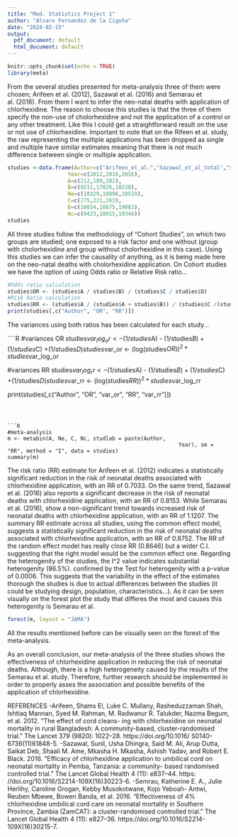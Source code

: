 ```yaml
---
title: "Med. Statistics Project 1"
author: "Alvaro Fernandez de la Cigoña"
date: "2024-02-15"
output:
  pdf_document: default
  html_document: default
---
```


```R
knitr::opts_chunk$set(echo = TRUE)
library(meta)
```



From the several studies presented for meta-analysis three of them were chosen; Arifeen et al. (2012), Sazawal et al. (2016) and Semarau et al. (2016). From them I want to infer the neo-natal deaths with application of chlorhexidine. 
The reason to choose this studies is that the three of them specify the non-use of cholorhexidine and not the application of a control or any other treatment. Like this I could get a straightforward result on the use or not use of chlorhexidine. Important to note that on the Rifeen et al. study, the raw representing the multiple applications has been dropped as single and multiple have similar estimates meaning that there is not much difference between single or multiple application.



```R
studies <-data.frame(Author=c("Arifeen_et_al.","Sazawal_et_al_total","Semarau_et_al"),
                   Year=c(2012,2016,2016),
                   A=c(212,189,282),
                   B=c(9211,17826,18228),
                   Ne=c(10329,18896,18510),
                   C=c(275,221,263),
                   D=c(10054,18675,19083),
                   Nc=c(9423,18015,19346))
studies
```



All three studies follow the methodology of "Cohort Studies", on which two groups are studied; one exposed to a risk factor and one without (group with cholorhexidine and group without cholorhexidine in this case). Using this studies we can infer the causality of anything, as it is being made here on the neo-natal deaths with cholorhexidine application. On Cohort studies we have the option of using Odds ratio or Relative Risk ratio...



```R
#Odds ratio calculation
studies$OR <- (studies$A / studies$B) / (studies$C / studies$D)
#Risk Ratio calculation
studies$RR <- (studies$A / (studies$A + studies$B)) / (studies$C /(studies$C + studies$D))
print(studies[,c("Author", "OR", "RR")])
```



The variances using both ratios has been calculated for each study...



````R
#variances OR
studies$var_log_or <- (1/studies$A) - (1/studies$B) + (1/studies$C) +(1/studies$D)
studies$var_or <- (log(studies$OR))^2 * studies$var_log_or

#variances RR
studies$var_log_rr <- (1/studies$A) - (1/studies$B) + (1/studies$C) +(1/studies$D)
studies$var_rr <- (log(studies$RR))^2 * studies$var_log_rr

print(studies[,c("Author", "OR", "var_or", "RR", "var_rr")])
```



```R
#meta-analysis
m <- metabin(A, Ne, C, Nc, studlab = paste(Author,
                                                      Year), sm = "RR", method = "I", data = studies)
summary(m)
```



The risk ratio (RR) estimate for Arifeen et al. (2012) indicates a statistically significant reduction in the risk of neonatal deaths associated with chlorhexidine application, with an RR of 0.7033. On the same trend, Sazawal et al. (2016) also reports a significant decrease in the risk of neonatal deaths with chlorhexidine application, with an RR of 0.8153. While Semarau et al. (2016), show a non-significant trend towards increased risk of neonatal deaths with chlorhexidine application, with an RR of 1.1207.
The summary RR estimate across all studies, using the common effect model, suggests a statistically significant reduction in the risk of neonatal deaths associated with chlorhexidine application, with an RR of 0.8752. The RR of the random effect model has really close RR (0.8646) but a wider C.I. suggesting that the right model would be the common effect one.
Regarding the heterogenity of the studies, the I^2 value indicates substantial heterogenity (86.5%). confirmed by the Test for heterogenity with a p-value of 0.0006. This suggests that the variability in the effect of the estimates thorough the studies is due to actual differences between the studies (it could be studying design, population, characteristics...). As it can be seen visually on the forest plot the study that differes the most and causes this heterogenity  is Semarau et al.



```R
forest(m, layout = "JAMA")
```


All the results mentioned before can be visually seen on the forest of the meta-analysis.


As an overall conclusion, our meta-analysis of the three studies shows the effectiveness of chlorhexidine application in reducing the risk of neonatal deaths. Although, there is a high heterogeneity caused by the results of the Semarau et al. study. Therefore, further research should be implemented in order to properly asses the association and possible benefits of the application of chlorhexidine.



REFERENCES
-Arifeen, Shams El, Luke C. Mullany, Rasheduzzaman Shah, Ishtiaq Mannan, Syed M. Rahman, M. Radwanur R. Talukder, Nazma Begum, et al. 2012. “The effect of cord cleans- ing with chlorhexidine on neonatal mortality in rural Bangladesh: A community-based, cluster-randomised trial.” The Lancet 379 (9820): 1022–28. https://doi.org/10.1016/ S0140-6736(11)61848-5.
-Sazawal, Sunil, Usha Dhingra, Said M. Ali, Arup Dutta, Saikat Deb, Shaali M. Ame, Mkasha H. Mkasha, Ashish Yadav, and Robert E. Black. 2016. “Efficacy of chlorhexidine application to umbilical cord on neonatal mortality in Pemba, Tanzania: a community- based randomised controlled trial.” The Lancet Global Health 4 (11): e837–44. https: //doi.org/10.1016/S2214-109X(16)30223-6.
-Semrau, Katherine E. A., Julie Herlihy, Caroline Grogan, Kebby Musokotwane, Kojo Yeboah- Antwi, Reuben Mbewe, Bowen Banda, et al. 2016. “Effectiveness of 4% chlorhexidine umbilical cord care on neonatal mortality in Southern Province, Zambia (ZamCAT): a cluster-randomised controlled trial.” The Lancet Global Health 4 (11): e827–36. https://doi.org/10.1016/S2214-109X(16)30215-7.